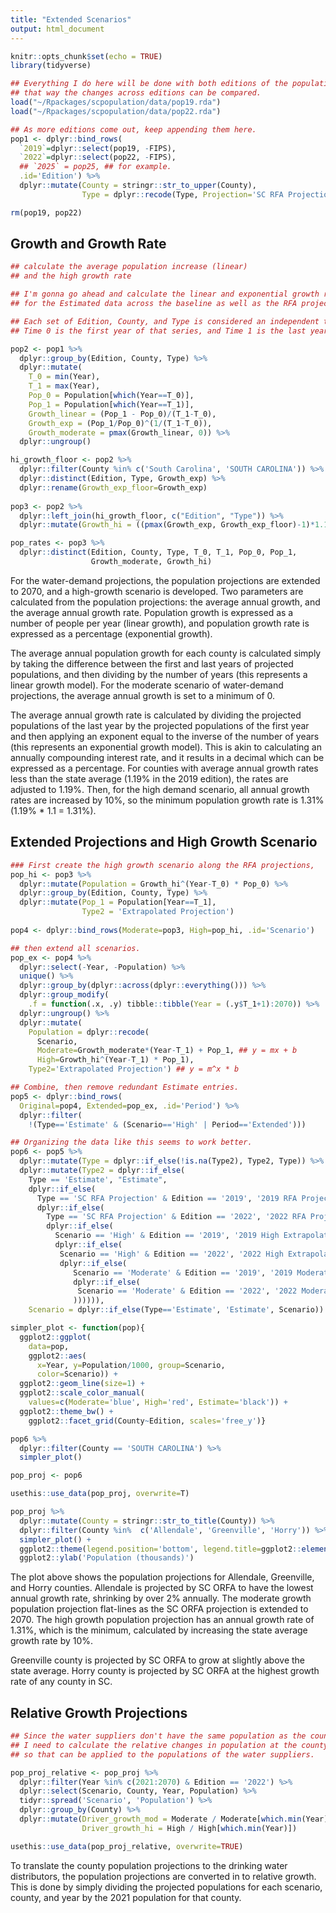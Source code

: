 ```yaml
---
title: "Extended Scenarios"
output: html_document
---
```


```r
knitr::opts_chunk$set(echo = TRUE)
library(tidyverse)
```


```r
## Everything I do here will be done with both editions of the population projections.
## that way the changes across editions can be compared.
load("~/Rpackages/scpopulation/data/pop19.rda")
load("~/Rpackages/scpopulation/data/pop22.rda")

## As more editions come out, keep appending them here.
pop1 <- dplyr::bind_rows(
  `2019`=dplyr::select(pop19, -FIPS),
  `2022`=dplyr::select(pop22, -FIPS),
  ## `2025` = pop25, ## for example.
  .id='Edition') %>%
  dplyr::mutate(County = stringr::str_to_upper(County),
                Type = dplyr::recode(Type, Projection='SC RFA Projection'))

rm(pop19, pop22)
```

## Growth and Growth Rate
```r
## calculate the average population increase (linear)
## and the high growth rate

## I'm gonna go ahead and calculate the linear and exponential growth rates
## for the Estimated data across the baseline as well as the RFA projections.

## Each set of Edition, County, and Type is considered an independent timeseries
## Time 0 is the first year of that series, and Time 1 is the last year of the series.

pop2 <- pop1 %>%
  dplyr::group_by(Edition, County, Type) %>%
  dplyr::mutate(
    T_0 = min(Year),
    T_1 = max(Year),
    Pop_0 = Population[which(Year==T_0)],
    Pop_1 = Population[which(Year==T_1)],
    Growth_linear = (Pop_1 - Pop_0)/(T_1-T_0),
    Growth_exp = (Pop_1/Pop_0)^(1/(T_1-T_0)),
    Growth_moderate = pmax(Growth_linear, 0)) %>%
  dplyr::ungroup()

hi_growth_floor <- pop2 %>%
  dplyr::filter(County %in% c('South Carolina', 'SOUTH CAROLINA')) %>%
  dplyr::distinct(Edition, Type, Growth_exp) %>%
  dplyr::rename(Growth_exp_floor=Growth_exp)
  
pop3 <- pop2 %>%
  dplyr::left_join(hi_growth_floor, c("Edition", "Type")) %>%
  dplyr::mutate(Growth_hi = ((pmax(Growth_exp, Growth_exp_floor)-1)*1.1)+1)

pop_rates <- pop3 %>%
  dplyr::distinct(Edition, County, Type, T_0, T_1, Pop_0, Pop_1, 
                  Growth_moderate, Growth_hi)
```

For the water-demand projections, the population projections are extended to 2070, and a high-growth scenario is developed. Two parameters are calculated from the population projections: the average annual growth, and the average annual growth rate. Population growth is expressed as a number of people per year (linear growth), and population growth rate is expressed as a percentage (exponential growth). 

The average annual population growth for each county is calculated simply by taking the difference between the first and last years of projected populations, and then dividing by the number of years (this represents a linear growth model). For the moderate scenario of water-demand projections, the average annual growth is set to a minimum of 0. 

The average annual growth rate is calculated by dividing the projected populations of the last year by the projected populations of the first year and then applying an exponent equal to the inverse of the number of years (this represents an exponential growth model). This is akin to calculating an annually compounding interest rate, and it results in a decimal which can be expressed as a percentage. For counties with average annual growth rates less than the state average (1.19% in the 2019 edition), the rates are adjusted to 1.19%. Then, for the high demand scenario, all annual growth rates are increased by 10%, so the minimum population growth rate is 1.31% (1.19% * 1.1 = 1.31%).

## Extended Projections and High Growth Scenario
```r
### First create the high growth scenario along the RFA projections,
pop_hi <- pop3 %>%
  dplyr::mutate(Population = Growth_hi^(Year-T_0) * Pop_0) %>%
  dplyr::group_by(Edition, County, Type) %>%
  dplyr::mutate(Pop_1 = Population[Year==T_1],
                Type2 = 'Extrapolated Projection')
  
pop4 <- dplyr::bind_rows(Moderate=pop3, High=pop_hi, .id='Scenario')
```


```r
## then extend all scenarios.
pop_ex <- pop4 %>%
  dplyr::select(-Year, -Population) %>%
  unique() %>%
  dplyr::group_by(dplyr::across(dplyr::everything())) %>%
  dplyr::group_modify(
    .f = function(.x, .y) tibble::tibble(Year = (.y$T_1+1):2070)) %>%
  dplyr::ungroup() %>%
  dplyr::mutate(
    Population = dplyr::recode(
      Scenario,
      Moderate=Growth_moderate*(Year-T_1) + Pop_1, ## y = mx + b
      High=Growth_hi^(Year-T_1) * Pop_1),
    Type2='Extrapolated Projection') ## y = m^x * b

## Combine, then remove redundant Estimate entries.
pop5 <- dplyr::bind_rows(
  Original=pop4, Extended=pop_ex, .id='Period') %>% 
  dplyr::filter(
    !(Type=='Estimate' & (Scenario=='High' | Period=='Extended')))


```


```r
## Organizing the data like this seems to work better.
pop6 <- pop5 %>% 
  dplyr::mutate(Type = dplyr::if_else(!is.na(Type2), Type2, Type)) %>%
  dplyr::mutate(Type2 = dplyr::if_else(
    Type == 'Estimate', "Estimate",
    dplyr::if_else(
      Type == 'SC RFA Projection' & Edition == '2019', '2019 RFA Projection',
      dplyr::if_else(
        Type == 'SC RFA Projection' & Edition == '2022', '2022 RFA Projection',
        dplyr::if_else(
          Scenario == 'High' & Edition == '2019', '2019 High Extrapolation',
          dplyr::if_else(
           Scenario == 'High' & Edition == '2022', '2022 High Extrapolation',
           dplyr::if_else(
              Scenario == 'Moderate' & Edition == '2019', '2019 Moderate Extrapolation',
              dplyr::if_else(
               Scenario == 'Moderate' & Edition == '2022', '2022 Moderate Extrapolation', 'NA')
              )))))),
    Scenario = dplyr::if_else(Type=='Estimate', 'Estimate', Scenario))
```

```r
simpler_plot <- function(pop){
  ggplot2::ggplot(
    data=pop,
    ggplot2::aes(
      x=Year, y=Population/1000, group=Scenario,
      color=Scenario)) +
  ggplot2::geom_line(size=1) +
  ggplot2::scale_color_manual(
    values=c(Moderate='blue', High='red', Estimate='black')) +
  ggplot2::theme_bw() +
    ggplot2::facet_grid(County~Edition, scales='free_y')}

pop6 %>%
  dplyr::filter(County == 'SOUTH CAROLINA') %>%
  simpler_plot()
```

```r
pop_proj <- pop6

usethis::use_data(pop_proj, overwrite=T)
```


```r
pop_proj %>%
  dplyr::mutate(County = stringr::str_to_title(County)) %>%
  dplyr::filter(County %in%  c('Allendale', 'Greenville', 'Horry')) %>%
  simpler_plot() +
  ggplot2::theme(legend.position='bottom', legend.title=ggplot2::element_blank()) +
  ggplot2::ylab('Population (thousands)')

```
The plot above shows the population projections for Allendale, Greenville, and Horry counties. Allendale is projected by SC ORFA to have the lowest annual growth rate, shrinking by over 2% annually. The moderate growth population projection flat-lines as the SC ORFA projection is extended to 2070. The high growth population projection has an annual growth rate of 1.31%, which is the minimum, calculated by increasing the state average growth rate by 10%.

Greenville county is projected by SC ORFA to grow at slightly above the state average. Horry county is projected by SC ORFA at the highest growth rate of any county in SC.


## Relative Growth Projections
```r
## Since the water suppliers don't have the same population as the counties
## I need to calculate the relative changes in population at the county scale
## so that can be applied to the populations of the water suppliers.

pop_proj_relative <- pop_proj %>%
  dplyr::filter(Year %in% c(2021:2070) & Edition == '2022') %>%
  dplyr::select(Scenario, County, Year, Population) %>%
  tidyr::spread('Scenario', 'Population') %>%
  dplyr::group_by(County) %>%
  dplyr::mutate(Driver_growth_mod = Moderate / Moderate[which.min(Year)],
                Driver_growth_hi = High / High[which.min(Year)])

usethis::use_data(pop_proj_relative, overwrite=TRUE)

```
To translate the county population projections to the drinking water distributors, the population projections are converted in to relative growth. This is done by simply dividing the projected populations for each scenario, county, and year by the 2021 population for that county. 

	


